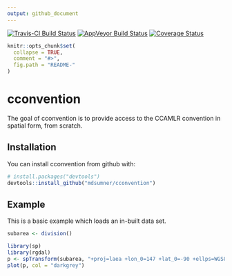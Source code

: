 ```yaml
---
output: github_document
---
```


[![Travis-CI Build Status](https://travis-ci.org/mdsumner/cconvention.svg?branch=master)](https://travis-ci.org/mdsumner/cconvention)
[![AppVeyor Build Status](https://ci.appveyor.com/api/projects/status/github/mdsumner/cconvention?branch=master&svg=true)](https://ci.appveyor.com/project/mdsumner/cconvention)
[![Coverage Status](https://img.shields.io/codecov/c/github/mdsumner/cconvention/master.svg)](https://codecov.io/github/mdsumner/cconvention?branch=master)

<!-- README.md is generated from README.Rmd. Please edit that file -->

```r
knitr::opts_chunk$set(
  collapse = TRUE,
  comment = "#>",
  fig.path = "README-"
)
```

# cconvention

The goal of cconvention is to provide access to the CCAMLR convention in spatial form, from scratch. 
 

## Installation

You can install cconvention from github with:

```r
# install.packages("devtools")
devtools::install_github("mdsumner/cconvention")
```

## Example

This is a basic example which loads an in-built data set. 

```r
subarea <- division()

library(sp)
library(rgdal)
p <- spTransform(subarea, "+proj=laea +lon_0=147 +lat_0=-90 +ellps=WGS84 +no_defs")
plot(p, col = "darkgrey")


```
